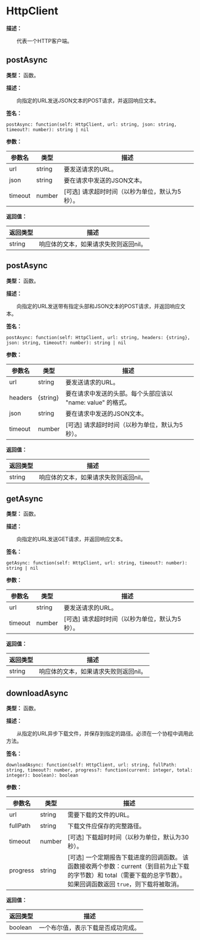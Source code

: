 
# HttpClient

**描述：**

&emsp;&emsp;代表一个HTTP客户端。

## postAsync

**类型：** 函数。

**描述：**

&emsp;&emsp;向指定的URL发送JSON文本的POST请求，并返回响应文本。

**签名：**
```tl
postAsync: function(self: HttpClient, url: string, json: string, timeout?: number): string | nil
```

**参数：**

| 参数名 | 类型 | 描述 |
| --- | --- | --- |
| url | string | 要发送请求的URL。 |
| json | string | 要在请求中发送的JSON文本。 |
| timeout | number | [可选] 请求超时时间（以秒为单位，默认为5秒）。 |

**返回值：**

| 返回类型 | 描述 |
| --- | --- |
| string | 响应体的文本，如果请求失败则返回nil。 |

## postAsync

**类型：** 函数。

**描述：**

&emsp;&emsp;向指定的URL发送带有指定头部和JSON文本的POST请求，并返回响应文本。

**签名：**
```tl
postAsync: function(self: HttpClient, url: string, headers: {string}, json: string, timeout?: number): string | nil
```

**参数：**

| 参数名 | 类型 | 描述 |
| --- | --- | --- |
| url | string | 要发送请求的URL。 |
| headers | \{string} | 要在请求中发送的头部。每个头部应该以 "name: value" 的格式。 |
| json | string | 要在请求中发送的JSON文本。 |
| timeout | number | [可选] 请求超时时间（以秒为单位，默认为5秒）。 |

**返回值：**

| 返回类型 | 描述 |
| --- | --- |
| string | 响应体的文本，如果请求失败则返回nil。 |

## getAsync

**类型：** 函数。

**描述：**

&emsp;&emsp;向指定的URL发送GET请求，并返回响应文本。

**签名：**
```tl
getAsync: function(self: HttpClient, url: string, timeout?: number): string | nil
```

**参数：**

| 参数名 | 类型 | 描述 |
| --- | --- | --- |
| url | string | 要发送请求的URL。 |
| timeout | number | [可选] 请求超时时间（以秒为单位，默认为5秒）。 |

**返回值：**

| 返回类型 | 描述 |
| --- | --- |
| string | 响应体的文本，如果请求失败则返回nil。 |

## downloadAsync

**类型：** 函数。

**描述：**

&emsp;&emsp;从指定的URL异步下载文件，并保存到指定的路径。必须在一个协程中调用此方法。

**签名：**
```tl
downloadAsync: function(self: HttpClient, url: string, fullPath: string, timeout?: number, progress?: function(current: integer, total: integer): boolean): boolean
```

**参数：**

| 参数名 | 类型 | 描述 |
| --- | --- | --- |
| url | string | 需要下载的文件的URL。 |
| fullPath | string | 下载文件应保存的完整路径。 |
| timeout | number | [可选] 下载超时时间（以秒为单位，默认为30秒）。 |
| progress | string | [可选] 一个定期报告下载进度的回调函数。	该函数接收两个参数：current（到目前为止下载的字节数）和 total（需要下载的总字节数）。如果回调函数返回 `true`，则下载将被取消。 |

**返回值：**

| 返回类型 | 描述 |
| --- | --- |
| boolean | 一个布尔值，表示下载是否成功完成。 |